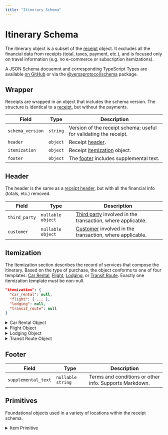 ```yaml
---
title: "Itinerary Schema"
---
```


# Itinerary Schema

The itinerary object is a subset of the [receipt](/receipt) object. It excludes all the financial data from receipts (total, taxes, payment, etc.), and is focused only on travel information (e.g. no e-commerce or subscription itemizations).

A JSON Schema docuemnt and corresponding TypeScript Types are available [on GitHub](https://github.com/versa-protocol/schema/blob/main/data/itinerary.schema.json) or via the [@versaprotocol/schema](https://www.npmjs.com/package/@versaprotocol/schema) package.

## Wrapper

Receipts are wrapped in an object that includes the schema version. The structure is identical to a [receipt](/receipt), but without the payments.

| Field            | Type     | Description                                                       |
| ---------------- | -------- | ----------------------------------------------------------------- |
| `schema_version` | `string` | Version of the receipt schema; useful for validating the receipt. |
| `header`         | `object` | Receipt [header](#header).                                        |
| `itemization`    | `object` | Receipt [itemization](#itemization) object.                       |
| `footer`         | `object` | The [footer](/#footer) includes supplemental text.                |

## Header

The header is the same as a [receipt header](/receipt#header), but with all the financial info (totals, etc.) removed.

| Field         | Type              | Description                                                                        |
| ------------- | ----------------- | ---------------------------------------------------------------------------------- |
| `third_party` | `nullable object` | [Third party](/receipt#third-party) involved in the transaction, where applicable. |
| `customer`    | `nullable object` | [Customer](/receipt#customer) involved in the transaction, where applicable.       |

## Itemization

The Itemization section describes the record of services that compose the itinerary. Based on the type of purchase, the object conforms to one of four templates: [Car Rental](#car-rental), [Flight](#flight), [Lodging](#lodging), or [Transit Route](#transit-route). Exactly one itemization template must be non-null.

```json
"itemization": {
  "car_rental": null,
  "flight": { ... },
  "lodging": null,
  "transit_route": null
}
```

<details>
<summary>Car Rental Object</summary>
<article>

### Car Rental

View a complete [car rental itinerary](https://raw.githubusercontent.com/versa-protocol/schema/refs/heads/main/examples/itinerary/car_rental.json) example.

```JSON
"car_rental": {
  "rental_at": 1713196492,
  "return_at": 1713415500,
  "rental_location": { ... },
  "return_location": { ... },
  "vehicle": {
    "description": "Polestar 2",
    "image": null
  },
  "driver_name": "Henry Ford",
  "odometer_reading_in": 100,
  "odometer_reading_out": 210,
  "items": [ ... ],
  "metadata": [],
}
```

| Field                  | Type               | Description                                                               |
| ---------------------- | ------------------ | ------------------------------------------------------------------------- |
| `rental_at`            | `integer`          | Rental time. Measured in seconds since the Unix epoch.                    |
| `return_at`            | `integer`          | Return time. Measured in seconds since the Unix epoch.                    |
| `rental_location`      | `object`           | A [place](/receipts#place) describing the rental location.                |
| `return_location`      | `object`           | A [place](/receipts#place) describing the return location.                |
| `vehicle`              | `object`           | A [vehicle](#vehicle) object.                                             |
| `driver_name`          | `nullable string`  |                                                                           |
| `odometer_reading_in`  | `nullable integer` |                                                                           |
| `odometer_reading_out` | `nullable integer` |                                                                           |
| `items`                | `array`            | An array of generic [item](#item) objects.                                |
| `metadata`             | `array`            | Array of [metadata](/receipts#metadata) objects, for any additional info. |

#### Vehicle

| Field         | Type              | Description   |
| ------------- | ----------------- | ------------- |
| `description` | `string`          | Type of car.  |
| `image`       | `nullable string` | Image of car. |

</article>
</details>

<details>
<summary>Flight Object</summary>
<article>

### Flight

View a complete [flight itinerary](https://raw.githubusercontent.com/versa-protocol/schema/refs/heads/main/examples/itinerary/flight.json) example.

| Field               | Type              | Description                            |
| ------------------- | ----------------- | -------------------------------------- |
| `tickets`           | `array`           | An array of [ticket](#ticket) objects. |
| `itinerary_locator` | `nullable string` |                                        |

#### Tickets

| Field            | Type              | Description                                                               |
| ---------------- | ----------------- | ------------------------------------------------------------------------- |
| `segments`       | `array`           | Array of [segments](#segments).                                           |
| `number`         | `nullable string` |                                                                           |
| `record_locator` | `nullable string` |                                                                           |
| `passenger`      | `nullable string` |                                                                           |
| `metadata`       | `array`           | Array of [metadata](/receipts#metadata) objects, for any additional info. |

#### Segments

| Field                    | Type               | Description                                                                                                          |
| ------------------------ | ------------------ | -------------------------------------------------------------------------------------------------------------------- |
| `departure_airport_code` | `string`           | The three-letter IATA airport code that the flight departed from.                                                    |
| `arrival_airport_code`   | `string`           | The three-letter IATA airport code of the flight’s destination.                                                      |
| `departure_at`           | `nullable integer` | Departure time. Measured in seconds since the Unix epoch.                                                            |
| `arrival_at`             | `nullable integer` | Arrival time. Measured in seconds since the Unix epoch.                                                              |
| `departure_tz`           | `nullable string`  | A list of possible time zone values is maintained at the [IANA Time Zone Database](https://www.iana.org/time-zones). |
| `arrival_tz`             | `nullable string`  | A list of possible time zone values is maintained at the [IANA Time Zone Database](https://www.iana.org/time-zones). |
| `flight_number`          | `nullable string`  | The two-letter IATA airline designator followed by a one to four digit number (e.g. 'DL123').                        |
| `class_of_service`       | `nullable string`  |                                                                                                                      |
| `seat`                   | `nullable string`  |                                                                                                                      |
| `aircraft_type`          | `nullable string`  | The ICAO code of the aircraft.                                                                                       |
| `metadata`               | `array`            | Array of [metadata](/receipts#metadata) objects, for any additional info.                                            |

</article>
</details>

<details>
<summary>Lodging Object</summary>
<article>

### Lodging

View a complete [lodging itinerary](https://raw.githubusercontent.com/versa-protocol/schema/refs/heads/main/examples/itinerary/lodging.json) example.

```JSON
lodging: {
  "check_in": 1713196492,
  "check_out": 1713473361,
  "guests": "Sue Shmoe",
  "room": "806",
  "location": { ... },
  "items": [ ... ],
  "metadata": [],
}
```

| Field       | Type              | Description                                                                                                  |
| ----------- | ----------------- | ------------------------------------------------------------------------------------------------------------ |
| `check_in`  | `int`             | Check-in date-time. Measured in seconds since the Unix epoch.                                                |
| `check_out` | `int`             | Check-out date-time. Measured in seconds since the Unix epoch.                                               |
| `guests`    | `nullable string` |                                                                                                              |
| `room`      | `nullable string` | Room number.                                                                                                 |
| `location`  | `nullable object` | A [place](/receipts#place) object describing the hotel / lodging.                                            |
| `items`     | `array`           | An array of generic [item](#item) objects. This includes the room rate, as well as incidentals / full folio. |
| `metadata`  | `array`           | Array of [metadata](/receipts#metadata) objects, for any additional info.                                    |

</article>
</details>

<details>
<summary>Transit Route Object</summary>
<article>

### Transit Route

A route, typically used by rideshare / taxi services, or rail / bus / ferry / etc. View complete [taxi itinerary](https://raw.githubusercontent.com/versa-protocol/schema/refs/heads/main/examples/itinerary/rideshare.json) or [rail itinerary](https://raw.githubusercontent.com/versa-protocol/schema/refs/heads/main/examples/itinerary/rail.json) examples.

```JSON
"transit_route": {
  "transit_route_items": [{
    "departure_address": {
      "street_address": "273 Sesame St",
      "city": "Brooklyn",
      "region": "NY",
      "country": "US",
      "postal_code": "11205",
      "lat": 40.68266,
      "lon": -73.94237,
      "tz": "America/New_York"
    },
    "arrival_address": {
      "street_address": "141 Broadway",
      "city": "Brooklyn",
      "region": "NY",
      "country": "US",
      "postal_code": "11205",
      "lat": 40.69954,
      "lon": -73.97064,
      "tz": "America/New_York"
    },
    "departure_at": 1713196492,
    "arrival_at": 1713197752,
    "passenger": null,
    "polyline": "syhwFxzhbMrFtdAmpAhOlGzmAi%5CdEaGEDgEoAEMfK",
    "metadata": [],
  }],
}
```

| Field                 | Type    | Description                                                 |
| --------------------- | ------- | ----------------------------------------------------------- |
| `transit_route_items` | `array` | Array of [transit route item](#transit-route-item) objects. |

#### Transit Route Item

| Field                | Type               | Description                                                                                                       |
| -------------------- | ------------------ | ----------------------------------------------------------------------------------------------------------------- |
| `departure_location` | `object`           | The origin [place](/receipts#place) object.                                                                       |
| `arrival_location`   | `object`           | The destination [place](/receipts#place) object.                                                                  |
| `departure_at`       | `nullable integer` | Departure time. Measured in seconds since the Unix epoch.                                                         |
| `arrival_at`         | `nullable integer` | Arrival time. Measured in seconds since the Unix epoch.                                                           |
| `mode`               | `nullable enum`    | One of `car`, `taxi`, `rail`, `bus`, `ferry`, `other`.                                                            |
| `passenger`          | `nullable string`  | For ticketed local transit, the passenger name.                                                                   |
| `polyline`           | `nullable string`  | An [encoded polyline](https://developers.google.com/maps/documentation/utilities/polylinealgorithm) of the route. |
| `metadata`           | `array`            | Array of key/value [metadata pairs](/receipts#metadata).                                                          |

</article>
</details>

## Footer

| Field               | Type              | Description                                            |
| ------------------- | ----------------- | ------------------------------------------------------ |
| `supplemental_text` | `nullable string` | Terms and conditions or other info. Supports Markdown. |

## Primitives

Foundational objects used in a variety of locations within the receipt schema.

<details>
<summary>Item Primitive</summary>
<article>

### Item

A generic line item.

```json
{
  "description": "Blue Cheese Crumbles",
  "quantity": 10,
  "unit": null,
  "product_image_asset_id": null,
  "group": null,
  "unspsc": null,
  "url": null,
  "date": null,
  "metadata": [{ "key": "SKU", "value": "524959" }]
}
```

| Field                    | Type              | Description                                                                                                                  |
| ------------------------ | ----------------- | ---------------------------------------------------------------------------------------------------------------------------- |
| `description`            | `string`          | Description of the good / service.                                                                                           |
| `quantity`               | `nullable number` | Quantity of items.                                                                                                           |
| `unit`                   | `nullable string` | Field describing the unit type, typically for weight or volume -based values, e.g. 'kg' or 'gallons'. Leave null for 'each'. |
| `product_image_asset_id` | `nullable string` | [Asset](/assets) id of uploaded product image.                                                                               |
| `group`                  | `nullable string` | Grouping of line items.                                                                                                      |
| `unspsc`                 | `nullable string` | The 8-digit [UNSPSC code](https://www.unspsc.org/) for this item.                                                            |
| `url`                    | `nullable string` | URL to product page.                                                                                                         |
| `date`                   | `nullable string` | Date corresponding to the given line item, in ISO 8601 format (YYYY-MM-DD).                                                  |
| `metadata`               | `array`           | Array of key/value [metadata pairs](/receipts#metadata), e.g. SKU.                                                           |

</article>
</details>
